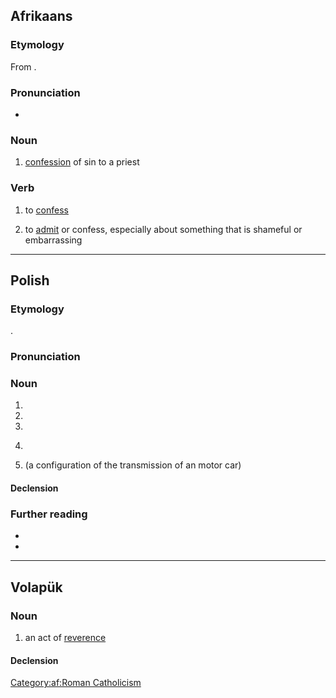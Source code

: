 ==Afrikaans==

===Etymology===
From {{inh|af|nl|biecht}}.

===Pronunciation===
* {{IPA|af|/ˈbiχ/}}

===Noun===
{{af-noun|biegte}}

# {{lb|af|religion}} [[confession]] of sin to a priest

===Verb===
{{af-verb}}

# {{lb|af|religion}} to [[confess]]
# to [[admit]] or confess, especially about something that is shameful or embarrassing

[[Category:af:Roman Catholicism]]

----

==Polish==
{{wp|lang=pl}}

===Etymology===
{{inh+|pl|sla-pro|*běgъ}}.

===Pronunciation===
{{pl-p|a=pl-bieg.ogg}}

===Noun===
{{pl-noun|m-in}}

# {{l|en|[[run]], [[jog]]}}
# {{l|en|[[course]], [[trajectory]], [[sequence]]}}
# {{l|en|[[course]], [[watercourse]]}}
# {{lb|pl|athletics}} {{l|en|race}}
# {{l|en|gear}} (a configuration of the transmission of an motor car)
#: {{uxi|pl|skrzynia biegów|gearbox}}

====Declension====
{{pl-decl-noun-m-in}}

===Further reading===
* {{R:pl:WSJP}}
* {{R:PWN}}

{{C|pl|Automotive|Exercise}}

----

==Volapük==

===Noun===
{{vo-noun}}

# an act of [[reverence]]

====Declension====
{{vo-decl-noun}}